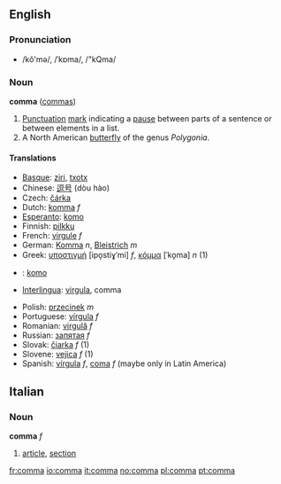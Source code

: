 ==English==
{{Punctuation marks}}
===Pronunciation===
*/kŏ'mə/, /ˈkɒma/, /"kQma/

===Noun===
'''comma''' ([[commas]])

#[[Punctuation]] [[mark]] indicating a [[pause]] between parts of a sentence or between elements in a list.
#A North American [[butterfly]] of the genus ''Polygonia''.

====Translations====
{{top}}
*[[Basque]]: [[ziri]], [[txotx]]
*Chinese: [[逗号]] (dòu hào)
*Czech: [[čárka]]
*Dutch: [[komma]] ''f''
*[[Esperanto]]: [[komo]]
*Finnish: [[pilkku]]
*French: [[virgule]] ''f''
*German: [[Komma]] ''n'', [[Bleistrich]] ''m''
*Greek: [[υποστιγμή]] [ipo̞stiɣˈmi] ''f'', [[κόμμα]] [ˈko̞ma] ''n'' (1)
*{{io}}: [[komo]]
*[[Interlingua]]: [[virgula]], comma
{{mid}}
*Polish: [[przecinek]] ''m''
*Portuguese: [[vírgula]] ''f''
*Romanian: [[virgulă]] ''f''
*Russian: [[запятая]] ''f''
*Slovak: [[čiarka]] ''f'' (1)
*Slovene: [[vejica]] ''f'' (1)
*Spanish: [[vírgula]] ''f'', [[coma]] ''f'' (maybe only in Latin America)
{{bottom}}

==Italian==
===Noun===
'''comma''' ''f''

# [[article]], [[section]]

[[fr:comma]]
[[io:comma]]
[[it:comma]]
[[no:comma]]
[[pl:comma]]
[[pt:comma]]